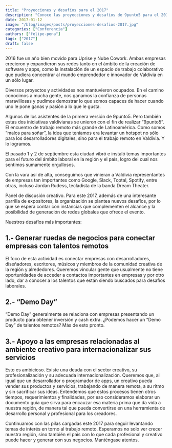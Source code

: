```yaml
---
title: "Proyecciones y desafíos para el 2017"
description: "Conoce las proyecciones y desafíos de 9punto5 para el 2017. Impulsamos el trabajo remoto con ruedas de negocios, Demo Day y apoyo a empresas creativas para internacionalizar sus servicios."
date: 2017-01-12
image: "/blog/images/posts/proyecciones-desafios-2017.jpg"
categories: ["Conferencia"]
authors: ["felipe-pena"]
tags: ["2017"]
draft: false
---
```

2016 fue un año bien movido para Uprise y Nube Cowork. Ambas empresas crecieron y expandieron sus redes tanto en el ámbito de la creación de software y apps, como la instalación de un espacio de trabajo colaborativo que pudiera concentrar al mundo emprendedor e innovador de Valdivia en un sólo lugar.

Diversos proyectos y actividades nos mantuvieron ocupados. En el camino conocimos a mucha gente, nos ganamos la confianza de personas maravillosas y pudimos demostrar lo que somos capaces de hacer cuando uno le pone ganas y pasión a lo que le gusta.

Algunos de los asistentes de la primera versión de 9punto5.
Pero también estas dos iniciativas valdivianas se unieron con el fin de realizar “9punto5”. El encuentro de trabajo remoto más grande de Latinoamérica. Como somos “malos para soñar”, la idea que teníamos era levantar un hotspot no sólo para los desarrolladores digitales, sino para el trabajo remoto en Valdivia. Y lo logramos.

El pasado 1 y 2 de septiembre esta ciudad vibró e instaló temas importantes para el futuro del ámbito laboral en la región y el país, logro del cual nos sentimos sumamente orgullosos.

Con la vara así de alta, conseguimos que vinieran a Valdivia representantes de empresas tan importantes como Google, Slack, Toptal, Spotify, entre otras, incluso Jordan Rudess, tecladista de la banda Dream Theater.

Panel de discusión creativo.
Para este 2017, además de una interesante parrilla de expositores, la organización se plantea nuevos desafíos, por lo que se espera contar con instancias que complementen el alcance y la posibilidad de generación de redes globales que ofrece el evento.

Nuestros desafíos más importantes:

## 1.- Generar ruedas de negocios para conectar empresas con talentos remotos

El foco de esta actividad es conectar empresas con desarrolladores, diseñadores, escritores, músicos y miembros de la comunidad creativa de la región y alrededores. Queremos vincular gente que usualmente no tiene oportunidades de acceder a contactos importantes en empresas y por otro lado, dar a conocer a los talentos que están siendo buscados para desafíos laborales.

## 2.- “Demo Day”

“Demo Day” generalmente se relaciona con empresas presentando un producto para obtener inversión y cash extra. ¿Podemos hacer un “Demo Day” de talentos remotos? Más de esto pronto.

## 3.- Apoyo a las empresas relacionadas al ambiente creativo para internacionalizar sus servicios

Esto es ambicioso. Existe una deuda con el sector creativo, su profesionalización y su adecuada internacionalización. Queremos que, al igual que un desarrollador o programador de apps, un creativo pueda vender sus productos y servicios, trabajando de manera remota, a su ritmo y sin sacrificar sus ideas. Entendemos que estos procesos tienen otros tiempos, requerimientos y finalidades, por eso consideramos elaborar un documento guía que sirva para encauzar esa materia prima que da vida a nuestra región, de manera tal que pueda convertirse en una herramienta de desarrollo personal y profesional para los creadores.

Continuamos con las pilas cargadas este 2017 para seguir levantando temas de interés en torno al trabajo remoto. Esperamos no solo ver crecer nuestra región, sino también el país con lo que cada profesional y creativo puede hacer y generar con sus negocios. Manténgase atentos.